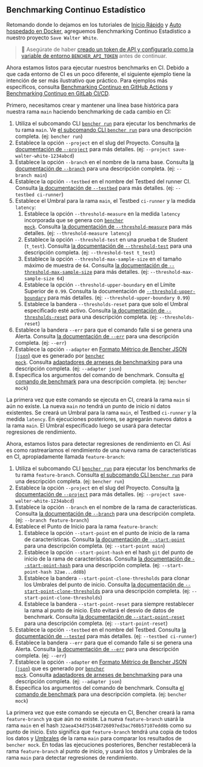 
## Benchmarking Continuo Estadístico

Retomando donde lo dejamos en los tutoriales de
[Inicio Rápido][quick start] y [Auto hospedado en Docker][docker self-hosted],
agreguemos Benchmarking Continuo Estadístico a nuestro proyecto `Save Walter White`.

> 🐰 Asegúrate de haber
> [creado un token de API y configurarlo como la variable de entorno `BENCHER_API_TOKEN`][create an api token]
> antes de continuar.

[quick start]: /es/docs/tutorial/quick-start/
[docker self-hosted]: /es/docs/tutorial/docker/
[continuous benchmarking]: /es/docs/explanation/continuous-benchmarking/
[create an api token]: /es/docs/tutorial/quick-start/#create-an-api-token

Ahora estamos listos para ejecutar nuestros benchmarks en CI.
Debido a que cada entorno de CI es un poco diferente,
el siguiente ejemplo tiene la intención de ser más ilustrativo que práctico.
Para ejemplos más específicos, consulta [Benchmarking Continuo en GitHub Actions][github actions]
y [Benchmarking Continuo en GitLab CI/CD][gitlab ci/cd].

[github actions]: /es/docs/how-to/github-actions/
[gitlab ci/cd]: /es/docs/how-to/gitlab-ci-cd/

Primero, necesitamos crear y mantener una línea base histórica para nuestra rama `main` haciendo benchmarking de cada cambio en CI:

<RunMainStatistical />

1. Utiliza el subcomando CLI <code><a href="/es/docs/explanation/bencher-run/">bencher run</a></code>
   para ejecutar los benchmarks de tu rama `main`.
   Ve [el subcomando CLI `bencher run`][bencher run] para una descripción completa.
   (ej: `bencher run`)
2. Establece la opción `--project` en el slug del Proyecto.
   Consulta [la documentación de `--project`][project option] para más detalles.
   (ej: `--project save-walter-white-1234abcd`)
3. Establece la opción `--branch` en el nombre de la rama base.
   Consulta [la documentación de `--branch`][branch option] para una descripción completa.
   (ej: `--branch main`)
4. Establece la opción `--testbed` en el nombre del Testbed del runner CI.
   Consulta [la documentación de `--testbed`][testbed option] para más detalles.
   (ej: `--testbed ci-runner`)
5. Establece el Umbral para la rama `main`, el Testbed `ci-runner` y la medida `latency`:
   1. Establece la opción `--threshold-measure` en la medida `latency` incorporada que se genera con <code><a href="/es/docs/reference/bencher-metric-format/#bencher-mock">bencher mock</a></code>.
   Consulta [la documentación de `--threshold-measure`][threshold measure option] para más detalles.
   (ej: `--threshold-measure latency`)
   2. Establece la opción `--threshold-test` en una prueba t de Student (`t_test`).
   Consulta [la documentación de `--threshold-test`][threshold test option] para una descripción completa.
   (ej: `--threshold-test t_test`)
   3. Establece la opción `--threshold-max-sample-size` en el tamaño máximo de muestra de `64`.
   Consulta [la documentación de `--threshold-max-sample-size`][threshold max sample size] para más detalles.
   (ej: `--threshold-max-sample-size 64`)
   4. Establece la opción `--threshold-upper-boundary` en el Límite Superior de `0.99`.
   Consulta la documentación de [`--threshold-upper-boundary`][threshold upper boundary] para más detalles.
   (ej: `--threshold-upper-boundary 0.99`)
   5. Establece la bandera `--thresholds-reset` para que solo el Umbral especificado esté activo.
   Consulta [la documentación de `--thresholds-reset`][thresholds reset] para una descripción completa.
   (ej: `--thresholds-reset`)
6. Establece la bandera `--err` para que el comando falle si se genera una Alerta.
   Consulta [la documentación de `--err`][alert err] para una descripción completa.
   (ej: `--err`)
7. Establece la opción `--adapter` en [Formato Métrico de Bencher JSON (`json`)][bmf] que es generado por <code><a href="/es/docs/reference/bencher-metric-format/#bencher-mock">bencher mock</a></code>.
   Consulta [adaptadores de arneses de benchmarking][adapter json] para una descripción completa.
   (ej: `--adapter json`)
8. Especifica los argumentos del comando de benchmark.
   Consulta [el comando de benchmark][command argument] para una descripción completa.
   (ej: `bencher mock`)

La primera vez que este comando se ejecuta en CI,
creará la rama `main` si aún no existe.
La nueva `main` _no_ tendrá un punto de inicio ni datos existentes.
Se creará un Umbral para la rama `main`, el Testbed `ci-runner` y la medida `latency`.
En ejecuciones posteriores, se agregarán nuevos datos a la rama `main`.
El Umbral especificado luego se usará para detectar regresiones de rendimiento.

[bencher run]: /es/docs/explanation/bencher-run/
[project option]: /es/docs/explanation/bencher-run/#--project-project
[branch option]: /es/docs/explanation/branch-selection/#--branch-branch
[testbed option]: /es/docs/explanation/bencher-run/#--testbed-testbed
[threshold measure option]: /es/docs/explanation/thresholds/#--threshold-measure-measure
[threshold test option]: /es/docs/explanation/thresholds/#--threshold-test-test
[threshold max sample size]: /es/docs/explanation/thresholds/#--threshold-max-sample-size-size
[threshold upper boundary]: /es/docs/explanation/thresholds/#--threshold-upper-boundary-boundary
[thresholds reset]: /es/docs/explanation/thresholds/#--thresholds-reset
[alert err]: /es/docs/explanation/thresholds/#--err
[bmf]: /es/docs/reference/bencher-metric-format/
[adapter json]: /es/docs/explanation/adapters/#-json
[command argument]: /es/docs/explanation/bencher-run/#benchmark-command

Ahora, estamos listos para detectar regresiones de rendimiento en CI.
Así es como rastrearíamos el rendimiento de una nueva rama de características en CI, apropiadamente llamada `feature-branch`:

<RunFeatureStatistical />

1. Utiliza el subcomando CLI <code><a href="/es/docs/explanation/bencher-run/">bencher run</a></code>
   para ejecutar los benchmarks de tu rama `feature-branch`.
   Consulta [el subcomando CLI `bencher run`][bencher run] para una descripción completa.
   (ej: `bencher run`)
2. Establece la opción `--project` en el slug del Proyecto.
   Consulta [la documentación de `--project`][project option] para más detalles.
   (ej: `--project save-walter-white-1234abcd`)
3. Establece la opción `--branch` en el nombre de la rama de características.
   Consulta [la documentación de `--branch`][branch option] para una descripción completa.
   (ej: `--branch feature-branch`)
4. Establece el Punto de Inicio para la rama `feature-branch`:
   1. Establece la opción `--start-point` en el punto de inicio de la rama de características.
   Consulta [la documentación de `--start-point`][start point] para una descripción completa.
   (ej: `--start-point main`)
   2. Establece la opción `--start-point-hash` en el hash `git` del punto de inicio de la rama de características.
   Consulta [la documentación de `--start-point-hash`][start point hash] para una descripción completa.
   (ej: `--start-point-hash 32ae...dd8b`)
   3. Establece la bandera `--start-point-clone-thresholds` para clonar los Umbrales del punto de inicio.
   Consulta [la documentación de `--start-point-clone-thresholds`][start point clone thresholds] para una descripción completa.
   (ej: `--start-point-clone-thresholds`)
   4. Establece la bandera `--start-point-reset` para siempre restablecer la rama al punto de inicio.
   Esto evitará el desvío de datos de benchmark.
   Consulta [la documentación de `--start-point-reset`][start point reset] para una descripción completa.
   (ej: `--start-point-reset`)
5. Establece la opción `--testbed` en el nombre del Testbed.
   Consulta [la documentación de `--tested`][testbed option] para más detalles.
   (ej: `--testbed ci-runner`)
6. Establece la bandera `--err` para que el comando falle si se genera una Alerta.
   Consulta [la documentación de `--err`][alert err] para una descripción completa.
   (ej: `--err`)
7. Establece la opción `--adapter` en [Formato Métrico de Bencher JSON (`json`)][bmf] que es generado por <code><a href="/es/docs/reference/bencher-metric-format/#bencher-mock">bencher mock</a></code>.
   Consulta [adaptadores de arneses de benchmarking][adapter json] para una descripción completa.
   (ej: `--adapter json`)
8. Especifica los argumentos del comando de benchmark.
   Consulta [el comando de benchmark][command argument] para una descripción completa.
   (ej: `bencher mock`)

La primera vez que este comando se ejecuta en CI,
Bencher creará la rama `feature-branch` ya que aún no existe.
La nueva `feature-branch` usará la rama `main`
en el hash `32aea434d751648726097ed3ac760b57107edd8b` como su punto de inicio.
Esto significa que `feature-branch` tendrá una copia de todos los datos y [Umbrales][thresholds]
de la rama `main` para comparar los resultados de `bencher mock`.
En todas las ejecuciones posteriores, Bencher restablecerá la rama `feature-branch` al punto de inicio,
y usará los datos y Umbrales de la rama `main` para detectar regresiones de rendimiento.

[start point]: /es/docs/explanation/branch-selection/#--start-point-branch
[start point hash]: /es/docs/explanation/branch-selection/#--start-point-hash-hash
[start point clone thresholds]: /es/docs/explanation/branch-selection/#--start-point-clone-thresholds
[start point reset]: /es/docs/explanation/branch-selection/#--start-point-reset
[thresholds]: /es/docs/explanation/thresholds/